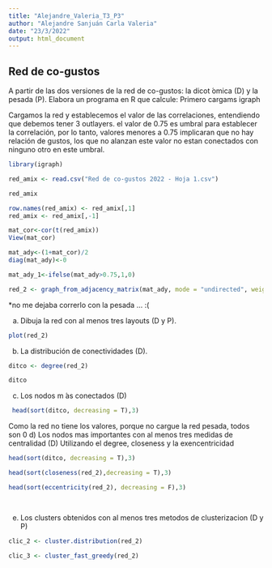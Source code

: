 ---
title: "Alejandre_Valeria_T3_P3"
author: "Alejandre Sanjuán Carla Valeria"
date: "23/3/2022"
output: html_document
---


## Red de co-gustos

A partir de las dos versiones de la red de co-gustos: la dicot ́omica (D) y la pesada (P).
Elabora un programa en R que calcule:
Primero cargams igraph

Cargamos la red y establecemos el valor de las correlaciones, entendiendo que debemos tener 3 outlayers.
el valor de 0.75 es umbral para establecer la correlación, por lo tanto, valores menores a  0.75 implicaran que no hay relación de gustos, los que no alanzan este valor no estan conectados con ninguno otro en este umbral.

```{r}
library(igraph)

red_amix <- read.csv("Red de co-gustos 2022 - Hoja 1.csv")

red_amix

row.names(red_amix) <- red_amix[,1]
red_amix <- red_amix[,-1]

mat_cor<-cor(t(red_amix))
View(mat_cor)

mat_ady<-(1+mat_cor)/2
diag(mat_ady)<-0

mat_ady_1<-ifelse(mat_ady>0.75,1,0)

red_2 <- graph_from_adjacency_matrix(mat_ady, mode = "undirected", weighted = NULL )


```
*no me dejaba correrlo con la pesada ... :(

a) Dibuja la red con al menos tres layouts (D y P).

```{r}

plot(red_2)

```

b) La distribución de conectividades (D).

```{r}

ditco <- degree(red_2)

ditco

```

c) Los nodos m ́as conectados (D)

```{r}

 head(sort(ditco, decreasing = T),3)

```
Como la red no tiene los valores, porque no cargue la red pesada, todos son 0
d) Los nodos mas importantes con al menos tres medidas de centralidad (D) 
Utilizando el degree, closeness y la exencentricidad

```{r}

head(sort(ditco, decreasing = T),3)

head(sort(closeness(red_2),decreasing = T),3)

head(sort(eccentricity(red_2), decreasing = F),3)

 
```

e) Los clusters obtenidos con al menos tres metodos de clusterizacion (D y P)

```{r}

clic_2 <- cluster.distribution(red_2)

clic_3 <- cluster_fast_greedy(red_2)
 
```


